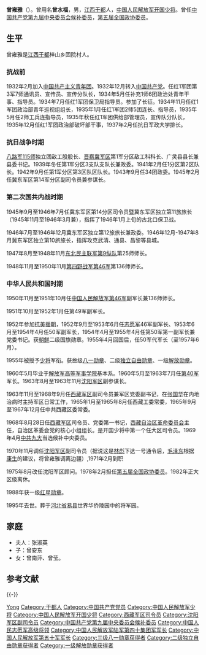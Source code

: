 '''曾雍雅'''（{{bd|1917年|6月|1995年|3月16日}}）。曾用名'''曾水福'''，男，[[江西|江西]][[于都|于都]]人，[[中国人民解放军开国少将|中国人民解放军开国少将]]。曾任[[中国共产党第九届中央委员会候补委员列表|中国共产党第九届中央委员会候补委员]]，[[第五届全国政协委员|第五届全国政协委员]]。

== 生平 ==
曾雍雅是[[江西|江西]][[于都|于都]]梓山乡固院村人。

=== 抗战前 ===
1932年2月加入[[中国共产主义青年团|中国共产主义青年团]]。1932年12月转入[[中国共产党|中国共产党]]。任红1军团第3军7师通讯员、宣传员、宣传分队长，1934年5月任补充1师6团政治处青年干事、指导员。1934年7月任红1军团保卫局指导员。参加了长征。1934年11月任红1军团政治部青年巡视组组长，1935年1月任红1军团2师5团连长、指导员，1935年5月任2师工兵连指导员，1935年秋任红1军团供给部管理员，宣传队分队长，1935年12月任红1军团政治部破坏部干事，1937年2月任抗日军政大学排长。

=== 抗日战争时期 ===
[[八路军|八路军]][[115师|115师]]独立团敌工股股长、[[晋察冀军区|晋察冀军区]]第1军分区敌工科科长、广灵县县长兼县委书记。1939年冬任第1军分区3支队支队长兼政委。1941年2月任1分区第2区队长。1942年9月任第1军分区第3区队区队长。1943年9月任34团政委。1945年2月任冀东军区第14军分区副司令员兼参谋长。

=== 第二次国共内战时期 ===
1945年9月至1946年7月任冀东军区第14分区司令员暨冀东军区独立第11旅旅长（1945年11月至1946年3月兼），指挥了1946年1月上旬的古北口保卫战。

1946年7月至1946年12月冀东军区独立第12旅旅长兼政委。1946年12月-1947年8月冀东军区独立第10旅旅长，指挥攻克武清、通县、昌黎等县城。

1947年8月至1948年11月[[东北民主联军|东北民主联军]][[中国人民解放军第46军|第9纵队]]第25师师长。

1948年11月至1950年11月[[第四野战军|第四野战军]][[中国人民解放军第46军|第46军]]第136师师长。

=== 中华人民共和国时期 ===
1950年11月至1951年10月任[[中国人民解放军第46军|中国人民解放军第46军]]副军长兼136师师长。

1951年10月至1952年1月任第49军副军长。

1952年参加[[抗美援朝|抗美援朝]]，1952年9月至1953年6月任[[志愿军|志愿军]]46军副军长、1953年6月至1954年4月任50军副军长，1954年4月至1955年4月任第50军第一副军长兼党委书记。获[[朝鲜|朝鲜]]二级国旗勋章。1955年4月回国后，任50军代军长（至1957年6月）。

1955年被授予[[少将|少将]]军衔。获叁级[[八一勋章_(1955年)|八一勋章]]、二级[[独立自由勋章|独立自由勋章]]、一级[[解放勋章|解放勋章]]。

1960年5月毕业于[[解放军高等军事学院|解放军高等军事学院]]基本系。1960年5月至1963年7月任[[中国人民解放军第40军|第40军]]军长。1963年8月至1963年11月[[沈阳军区|沈阳军区]]副参谋长。

1963年11月至1968年9月任[[西藏军区|西藏军区]]副司令员兼军区党委副书记，在[[张国华|张国华]]在内地治病时主持军区日常工作，1965年1月至1965年8月任西藏工委常委，1965年9月至1967年12月任中共西藏区委常委。

1968年8月28日任[[西藏军区|西藏军区]]司令员、党委第一书记，[[西藏自治区革命委员会|西藏自治区革命委员会]]主任，自治区革委会党的核心小组组长。是开国少将中第一个任大区司令员。1969年4月[[中共九大|中共九大]]当选候补中央委员。

1970年11月调任[[沈阳军区|沈阳军区]]副司令员（据说这是[[林彪|林彪]]下达一号通令后，[[毛泽东|毛泽东]]根据[[康生|康生]]的建议，将曾雍雅调离边疆）,1971年2月到职

1975年8月改任沈阳军区顾问。1978年2月担任[[第五届全国政协委员|第五届全国政协委员]]。1982年正大区级离休。

1988年获一级[[红星勋章|红星勋章]]。

1995年去世。葬于[[河北省|河北省]][[易县|易县]]世界华侨陵园中的将军园。

== 家庭 ==
*夫人：张淑英
*子：曾安东
*女：曾南萍、曾莹。

== 参考文献 ==
{{Reflist}}

{{-}}
{{start box}}
{{s-gov}}
{{s-before|[[阿沛·阿旺晋美|阿沛·阿旺晋美]]|[[西藏自治区人民委员会|西藏自治区人民委员会]]主席}}
{{s-title|[[西藏自治区革命委员会|西藏自治区革命委员会]]主任|1968年9月－1970年11月}}
{{s-after|[[任荣|任荣]]}}
{{end box}}

{{中华人民共和国西藏自治区正职领导人|nocat}}

{{Authority control}}
{{DEFAULTSORT:Zeng曾}}
[[Category:曾姓|Yong]]
[[Category:于都人|Category:于都人]]
[[Category:中国共产党党员|Category:中国共产党党员]]
[[Category:中国人民解放军少将|Category:中国人民解放军少将]]
[[Category:中国人民解放军开国少将|Category:中国人民解放军开国少将]]
[[Category:西藏军区司令员|Category:西藏军区司令员]]
[[Category:沈阳军区副司令员|Category:沈阳军区副司令员]]
[[Category:中国共产党第九届中央委员会候补委员|Category:中国共产党第九届中央委员会候补委员]]
[[Category:中国人民志愿军高级将领|Category:中国人民志愿军高级将领]]
[[Category:中国人民解放军陆军第四十集团军军长|Category:中国人民解放军陆军第四十集团军军长]]
[[Category:中国人民解放军第五十军军长|Category:中国人民解放军第五十军军长]]
[[Category:三级八一勋章获得者|Category:三级八一勋章获得者]]
[[Category:二级独立自由勋章获得者|Category:二级独立自由勋章获得者]]
[[Category:一级解放勋章获得者|Category:一级解放勋章获得者]]
